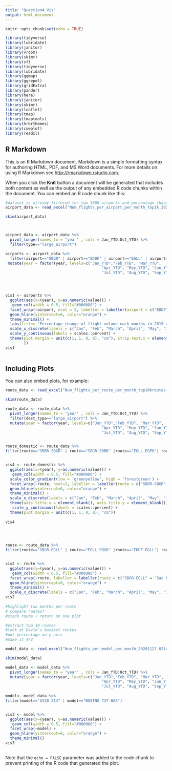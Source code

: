 ```yaml
---
title: "Question4_Vis"
output: html_document
---
```


```r
knitr::opts_chunk$set(echo = TRUE)

library(tidyverse)
library(lubridate)
library(janitor)
library(vroom)
library(skimr)
library(sf)
library(tidyverse)
library(lubridate)
library(ggmap)
library(ggrepel)
library(gridExtra)
library(pander)
library(here)
library(janitor)
library(skimr)
library(leaflet)
library(tmap)
library(tmaptools)
library(hrbrthemes)
library(cowplot)
library(readxl)
```

## R Markdown

This is an R Markdown document. Markdown is a simple formatting syntax for authoring HTML, PDF, and MS Word documents. For more details on using R Markdown see <http://rmarkdown.rstudio.com>.

When you click the **Knit** button a document will be generated that includes both content as well as the output of any embedded R code chunks within the document. You can embed an R code chunk like this:

```r
#dataset is already filtered for top 1000 airports and percentage change of travel volume is calculated for each months
airport_data <- read_excel("Num_flights_per_airport_per_month_top1k_20201127_014108.xlsx")

skim(airport_data)




```

```r

airport_data <- airport_data %>%
  pivot_longer(names_to = "year" , cols = Jan_YTD:Oct_YTD) %>%
  filter(type=="large_airport")

airports <- airport_data %>%
  filter(airport=="SBGR" | airport=="EDDF" | airport=="EGLL" | airport=="KJFK" | airport=="VIDP" ) %>%
 mutate(year = factor(year, levels=c("Jan_YTD","Feb_YTD", "Mar_YTD", 
                                          "Apr_YTD", "May_YTD", "Jun_YTD", 
                                          "Jul_YTD", "Aug_YTD", "Sep_YTD", "Oct_YTD"), ordered=TRUE)) 




vis1 <- airports %>%
  ggplot(aes(x=(year), y=as.numeric(value))) +
   geom_col(width = 0.5, fill="#000088") +
  facet_wrap(~airport, ncol = 2, labeller = labeller(airport = c("EDDF" = "Frankfurt am Main Airport", "EGLL" = "London Heathrow Airport","KJFK" = "John F Kennedy International Airport", "SBGR" = "Guarulhos Sao Paulo", "VIDP" = "Indira Gandhi International Airport"))) +
  geom_hline(yintercept=0, color="orange") +
  theme_minimal() +
  labs(title= "Percentage change of flight volume each months in 2019 and 2020", subtitle = "Comparison among 5 international airports", x= "", y="") +
  scale_x_discrete(labels = c("Jan", "Feb", "March", "April", "May", "June", "July", "Aug", "Sep", "Oct")) +
  scale_y_continuous(labels = scales::percent) +
  theme(plot.margin = unit(c(1, 1, 0, 0), "cm"), strip.text.x = element_text(size = 12, face = "bold"
        ))
vis1
 
```


## Including Plots

You can also embed plots, for example:

```r
route_data <- read_excel("Num_flights_per_route_per_month_top10kroutes_20201127_011118.xlsx")

skim(route_data)


```


```r
route_data <- route_data %>%
  pivot_longer(names_to = "year" , cols = Jan_YTD:Oct_YTD) %>%
  filter(dest_type=="large_airport") %>%
  mutate(year = factor(year, levels=c("Jan_YTD","Feb_YTD", "Mar_YTD", 
                                          "Apr_YTD", "May_YTD", "Jun_YTD", 
                                          "Jul_YTD", "Aug_YTD", "Sep_YTD", "Oct_YTD"), ordered=TRUE))


route_domestic <- route_data %>%
filter(route=="SBBR-SBGR" | route=="SBGR-SBBR" |route=="EGLL-EGPH"| route=="EGPH-EGLL" |  route=="KJFK-KLAX" | route=="KLAX-KJFK" | route=="VIDP-VABB" | route=="VABB-VIDP" | route =="EDDF-EDDM" | route=="EDDM-EDDF" )


vis4 <- route_domestic %>%
  ggplot(aes(x=(year), y=as.numeric(value))) +
   geom_col(width = 0.5, fill="#000088") +
  scale_color_gradient(low = 'greenyellow', high = 'forestgreen') +
  facet_wrap(~route, ncol=2, labeller = labeller(route = c("SBBR-SBGR" = "Brasilia - Sao Paulo", "SBGR-SBBR" = "Sao Paulo - Brasilia","EGPH-EGLL" = "Edingburgh - London","EGLL-EGPH" = "London - Edingburgh", "KJFK-KLAX" = "New York - LA","KLAX-KJFK" = "LA - New York", "VIDP-VABB" = "New Dehli - Mumbai", "VABB-VIDP" = "Mumbai - New Dehli", "EDDF-EDDM" = "Frankfurt - Munich", "EDDM-EDDF" = "Munich - Frankfurt"), margine=TRUE)) +
  geom_hline(yintercept=0, color="orange") +
  theme_minimal() +
  scale_x_discrete(labels = c("Jan", "Feb", "March", "April", "May", "June", "July", "Aug", "Sep", "Oct")) +
  theme(axis.title.x = element_blank(), axis.title.y = element_blank()) +
   scale_y_continuous(labels = scales::percent) +
  theme(plot.margin = unit(c(1, 1, 0, 0), "cm")) 
  
vis4
 


  
route <- route_data %>%
filter(route=="SBGR-EGLL" | route=="EGLL-SBGR" |route=="EDDF-EGLL"| route=="EGLL-EDDF" |  route=="KJFK-EGLL" | route=="EGLL-KJFK" | route=="VIDP-EGLL" | route=="EGLL-VIDP" )


vis2 <- route %>%
  ggplot(aes(x=(year), y=as.numeric(value))) +
   geom_col(width = 0.5, fill="#000088") +
  facet_wrap(~route, labeller = labeller(route = c("SBGR-EGLL" = "Sao Paulo - London", "EGLL-SBGR" = "London - Sao Paulo","EDDF-EGLL" = "Frankfurt - London", "EGLL-EDDF" = "London - Frankfurt", "KJFK-EGLL" = "New York - London","EGLL-KJFK" = "London - New York", "VIDP-EGLL" = "New Dehli - London", "EGLL-VIDP" = "London - New Dehli" ))) +
  geom_hline(yintercept=0, color="orange") +
  theme_minimal() +
  scale_x_discrete(labels = c("Jan", "Feb", "March", "April", "May", "June", "July", "Aug", "Sep", "Oct")) 
vis2
 
#highlight two months per route
# compare routes?
#stack route + return on one plot

#extract top 10 routes
#look at David´s busiest routes
#put percentage on y-axis
#make it 4*2

```
```r
model_data <- read_excel("Num_flights_per_model_per_month_20201127_021413.xlsx")

skim(model_data)
```
```r

model_data <- model_data %>%
  pivot_longer(names_to = "year" , cols = Jan_YTD:Oct_YTD) %>%
  mutate(year = factor(year, levels=c("Jan_YTD","Feb_YTD", "Mar_YTD", 
                                          "Apr_YTD", "May_YTD", "Jun_YTD", 
                                          "Jul_YTD", "Aug_YTD", "Sep_YTD", "Oct_YTD"), ordered=TRUE))
  
model<- model_data %>%
filter(model=="A320 214" | model=="BOEING 737-8AS")


vis3 <- model %>%
  ggplot(aes(x=(year), y=as.numeric(value))) +
   geom_col(width = 0.5, fill="#000088") +
  facet_wrap(~model) +
  geom_hline(yintercept=0, color="orange") +
  theme_minimal()
vis3
 


```




Note that the `echo = FALSE` parameter was added to the code chunk to prevent printing of the R code that generated the plot.
